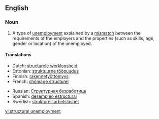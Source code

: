 {{wikipedia}}
==English==

===Noun===
{{en-noun|sg=[[structural]] [[unemployment]]|-}}

# {{economics}} A type of [[unemployment]] explained by a [[mismatch]] between the requirements of the employers and the properties (such as skills, age, gender or location) of the unemployed.

====Translations====
{{trans-top|fixme=Translation table header lacks gloss}}
*Dutch: [[structurele werkloosheid]]
*Estonian: [[struktuurne tööpuudus]]
*Finnish: [[rakennetyöttömyys]]
*French: [[chômage structurel]] {{m}}
{{trans-mid}}
*Russian: [[Структурная безработица]] {{f}}
*Spanish: [[desempleo estructural]] {{m}}
*Swedish: [[strukturell arbetslöshet]] {{c}}
{{trans-bottom}}

[[vi:structural unemployment]]
